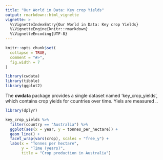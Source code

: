 ```yaml
---
title: "Our World in Data: Key crop Yields"
output: rmarkdown::html_vignette
vignette: >
  %\VignetteIndexEntry{Our World in Data: Key crop Yields}
  %\VignetteEngine{knitr::rmarkdown}
  %\VignetteEncoding{UTF-8}
---
```


```r
knitr::opts_chunk$set(
  collapse = TRUE,
  comment = "#>",
  fig.width = 7
)
```

```r
library(cwdata)
library(tibble)
library(ggplot2)
```

The **cwdata** package provides a single dataset named 'key_crop_yields', which contains crop yields for countries over time. Yiels are measured ..

```r
library(dplyr)

key_crop_yields %>%
  filter(country == "Australia") %>%
  ggplot(aes(x = year, y = tonnes_per_hectare)) +
  geom_line() +
  facet_wrap(vars(crop), scales = "free_y") +
  labs(x = "Tonnes per hectare", 
       y = "Time (years)",
       title = "Crop production in Australia")
```

